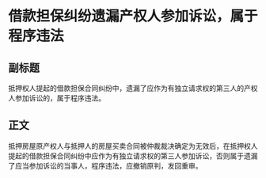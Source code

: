 # 借款担保纠纷遗漏产权人参加诉讼，属于程序违法
## 副标题
抵押权人提起的借款担保合同纠纷中，遗漏了应作为有独立请求权的第三人的产权人参加诉讼的，属于程序违法。
## 正文
抵押房屋原产权人与抵押人的房屋买卖合同被仲裁裁决确定为无效后，在抵押权人提起的借款担保合同纠纷中应作为有独立请求权的第三人参加诉讼，否则属于遗漏了应当参加诉讼的当事人，程序违法，应撤销原判，发回重审。